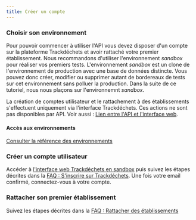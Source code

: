 ```yaml
---
title: Créer un compte
---
```


### Choisir son environnement

Pour pouvoir commencer à utiliser l'API vous devez disposer d'un compte sur la plateforme Trackdéchets et avoir rattaché votre premier établissement.
Nous recommandons d'utiliser l'environnement *sandbox* pour réaliser vos premiers tests. L'environnement *sandbox* est un clone de l'environnement de production avec une base de données distincte. Vous pouvez donc créer, modifier ou supprimer autant de bordereaux de tests sur cet environnement sans polluer la production. Dans la suite de ce tutoriel, nous nous plaçons sur l'environnemnt *sandbox*.

La création de comptes utilisateur et le rattachement à des établissements s'effectuent uniquement via l'interface Trackdéchets. Ces actions ne sont pas disponibles par API. Voir aussi : [Lien entre l'API et l'interface web](../../concepts/api-ui).


#### Accès aux environnements

[Consulter la référence des environnements](../../reference/environments/environments.mdx)

<EnvironmentUrls />

### Créer un compte utilisateur

Accéder à [l'interface web Trackdéchets en sandbox](https://sandbox.trackdechets.beta.gouv.fr) puis suivez les étapes décrites dans la [FAQ : S'inscrire sur Trackdéchets](https://faq.trackdechets.fr/informations-generiques/sinscrire/je-cree-de-compte). Une fois votre email confirmé, connectez-vous à votre compte.


### Rattacher son premier établissement

Suivez les étapes décrites dans la [FAQ : Rattacher des établissements](https://faq.trackdechets.fr/informations-generiques/sinscrire/rattacher-des-etablissements)


